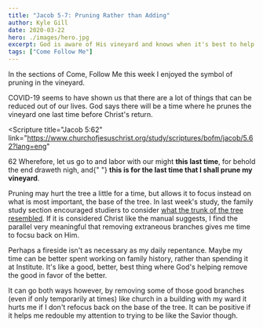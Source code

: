 ```yaml
---
title: "Jacob 5-7: Pruning Rather than Adding"
author: Kyle Gill
date: 2020-03-22
hero: ./images/hero.jpg
excerpt: God is aware of His vineyard and knows when it's best to help us cut back and focus on what matters
tags: ["Come Follow Me"]
---
```


In the sections of Come, Follow Me this week I enjoyed the symbol of pruning in the vineyard.

COVID-19 seems to have shown us that there are a lot of things that can be reduced out of our lives. God says there will be a time where he prunes the vineyard one last time before Christ's return.

<Scripture
  title="Jacob 5:62"
  link="https://www.churchofjesuschrist.org/study/scriptures/bofm/jacob/5.62?lang=eng"
>
  62 Wherefore, let us go to and labor with our might <b>this last time</b>, for
  behold the end draweth nigh, and{" "}
  <b>this is for the last time that I shall prune my vineyard</b>.
</Scripture>

Pruning may hurt the tree a little for a time, but allows it to focus instead on what is most important, the base of the tree. In last week's study, the family study section encouraged studiers to consider [what the trunk of the tree resembled](https://www.churchofjesuschrist.org/study/manual/come-follow-me-for-individuals-and-families-book-of-mormon-2020/11?lang=eng). If it is considered Christ like the manual suggests, I find the parallel very meaningful that removing extraneous branches gives me time to focsu back on Him.

Perhaps a fireside isn't as necessary as my daily repentance. Maybe my time can be better spent working on family history, rather than spending it at Institute. It's like a good, better, best thing where God's helping remove the good in favor of the better.

It can go both ways however, by removing some of those good branches (even if only temporarily at times) like church in a building with my ward it hurts me if I don't refocus back on the base of the tree. It can be positive if it helps me redouble my attention to trying to be like the Savior though.
